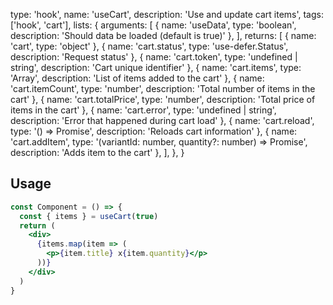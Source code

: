   type: 'hook',
  name: 'useCart',
  description: 'Use and update cart items',
  tags: ['hook', 'cart'],
  lists: {
    arguments: [
      { name: 'useData', type: 'boolean', description: 'Should data be loaded (default is true)' },
    ],
    returns: [
      { name: 'cart', type: 'object' },
      { name: 'cart.status', type: 'use-defer.Status', description: 'Request status' },
      { name: 'cart.token', type: 'undefined | string', description: 'Cart unique identifier' },
      { name: 'cart.items', type: 'Array<CartItem>', description: 'List of items added to the cart' },
      { name: 'cart.itemCount', type: 'number', description: 'Total number of items in the cart' },
      { name: 'cart.totalPrice', type: 'number', description: 'Total price of items in the cart' },
      { name: 'cart.error', type: 'undefined | string', description: 'Error that happened during cart load' },
      { name: 'cart.reload', type: '() => Promise<void>', description: 'Reloads cart information' },
      { name: 'cart.addItem', type: '(variantId: number, quantity?: number) => Promise<void>', description: 'Adds item to the cart' },
    ],
  },
}

## Usage

```jsx
const Component = () => {
  const { items } = useCart(true)
  return (
    <div>
      {items.map(item => (
        <p>{item.title} x{item.quantity}</p>
      ))}
    </div>
  )
}
```
